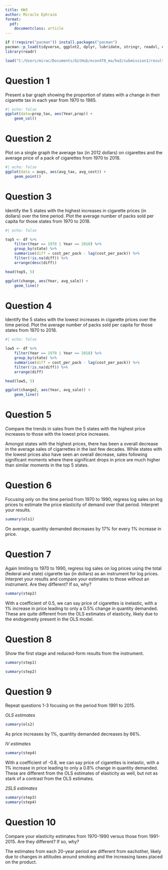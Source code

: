 ```yaml
---
title: HW3
author: Miracle Ephraim
format:
  pdf:
    documentclass: article
---
```


```r

if (!require("pacman")) install.packages("pacman")
pacman::p_load(tidyverse, ggplot2, dplyr, lubridate, stringr, readxl, data.table, gdata)
library(readr)

load("C:/Users/mirac/Documents/GitHub/econ470_ma/hw3/submission1/results/hw_workspace.Rdata")

```

# Question 1

Present a bar graph showing the proportion of states with a change in their cigarette tax in each year from 1970 to 1985.

```r

#| echo: false
ggplot(data=prop_tax, aes(Year,prop)) +
    geom_col() 

```


# Question 2

Plot on a single graph the average tax (in 2012 dollars) on cigarettes and the average price of a pack of cigarettes from 1970 to 2018.

```r

#| echo: false
ggplot(data = avgs, aes(avg_tax, avg_cost)) +
    geom_point()

```


# Question 3

Identify the 5 states with the highest increases in cigarette prices (in dollars) over the time period. Plot the average number of packs sold per capita for those states from 1970 to 2018.

```r

#| echo: false

top5 <- df %>%
    filter(Year == 1970 | Year == 2018) %>%
    group_by(state) %>%
    summarise(diff = cost_per_pack - lag(cost_per_pack)) %>%
    filter(!is.na(diff)) %>%
    arrange(desc(diff))

head(top5, 5)

ggplot(change, aes(Year, avg_sale)) +
    geom_line()

```


# Question 4

Identify the 5 states with the lowest increases in cigarette prices over the time period. Plot the average number of packs sold per capita for those states from 1970 to 2018.

```r

#| echo: false

low5 <- df %>%
    filter(Year == 1970 | Year == 2018) %>%
    group_by(state) %>%
    summarise(diff = cost_per_pack - lag(cost_per_pack)) %>%
    filter(!is.na(diff)) %>%
    arrange(diff) 

head(low5, 5)

ggplot(change2, aes(Year, avg_sale)) +
    geom_line()

```


# Question 5

Compare the trends in sales from the 5 states with the highest price increases to those with the lowest price increases.


Amongst states with the highest prices, there has been a overall decrease in the average sales of cigarrettes in the last few decades. While states with the lowest prices also have seen an overall decrease, sales following significant moments where there significant drops in price are much higher than similar moments in the top 5 states. 


# Question 6

Focusing only on the time period from 1970 to 1990, regress log sales on log prices to estimate the price elasticity of demand over that period. Interpret your results.

```r

summary(ols1)

```


On average, quantity demanded decreases by 17% for every 1% increase in price.


# Question 7

Again limiting to 1970 to 1990, regress log sales on log prices using the total (federal and state) cigarette tax (in dollars) as an instrument for log prices. Interpret your results and compare your estimates to those without an instrument. Are they different? If so, why?

```r

summary(step2)

```


With a coefficient of 0.5, we can say price of cigarettes is inelastic, with a 1% increase in price leading to only a 0.5% change in quantity demanded. These are quite different from the OLS estimates of elasticity, likely due to the endogeneity present in the OLS model. 


# Question 8

Show the first stage and reduced-form results from the instrument.

```r

summary(step1)

summary(step2)

```


# Question 9 

Repeat questions 1-3 focusing on the period from 1991 to 2015.

*OLS estimates*
```r

summary(ols2)

```

As price increases by 1%, quantity demanded decreases by 66%.


*IV estimates*
```r

summary(step4)

```

With a coefficient of -0.8, we can say price of cigarettes is inelastic, with a 1% increase in price leading to only a 0.8% change in quantity demanded. These are different from the OLS estimates of elasticity as well, but not as stark of a contrast from the OLS estimates.


*2SLS estimates*
```r

summary(step3)
summary(step4)

```


# Question 10 

Compare your elasticity estimates from 1970-1990 versus those from 1991-2015. Are they different? If so, why?

The estimates from each 20-year period are different from eachother, likely due to changes in attitudes around smoking and the increasing taxes placed on the product. 